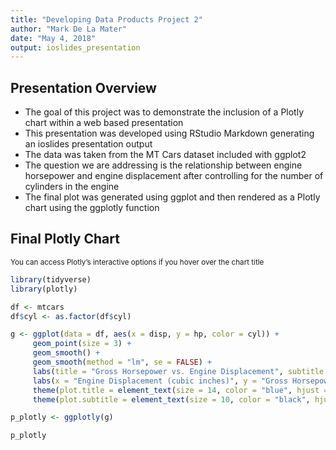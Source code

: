```yaml
---
title: "Developing Data Products Project 2"
author: "Mark De La Mater"
date: "May 4, 2018"
output: ioslides_presentation
---
```


## Presentation Overview

- The goal of this project was to demonstrate the inclusion of a Plotly chart within a web based presentation
- This presentation was developed using RStudio Markdown generating an ioslides presentation output
- The data was taken from the MT Cars dataset included with ggplot2
- The question we are addressing is the relationship between engine horsepower and engine displacement after controlling for the number of cylinders in the engine
- The final plot was generated using ggplot and then rendered as a Plotly chart using the ggplotly function


## Final Plotly Chart
<small>You can access Plotly's interactive options if you hover over the chart title</small>
```r
library(tidyverse)
library(plotly)

df <- mtcars
df$cyl <- as.factor(df$cyl)

g <- ggplot(data = df, aes(x = disp, y = hp, color = cyl)) +
     geom_point(size = 3) +
     geom_smooth() + 
     geom_smooth(method = "lm", se = FALSE) + 
     labs(title = "Gross Horsepower vs. Engine Displacement", subtitle = "By Number of Cylinders") +
     labs(x = "Engine Displacement (cubic inches)", y = "Gross Horsepower") +
     theme(plot.title = element_text(size = 14, color = "blue", hjust = 0.5)) + 
     theme(plot.subtitle = element_text(size = 10, color = "black", hjust = 0.5))

p_plotly <- ggplotly(g)

p_plotly






```

